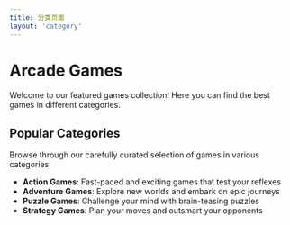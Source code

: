 ```yaml
---
title: 分类页面
layout: 'category'
---
```


# Arcade Games

Welcome to our featured games collection! Here you can find the best games in different categories.

## Popular Categories

Browse through our carefully curated selection of games in various categories:

- **Action Games**: Fast-paced and exciting games that test your reflexes
- **Adventure Games**: Explore new worlds and embark on epic journeys
- **Puzzle Games**: Challenge your mind with brain-teasing puzzles
- **Strategy Games**: Plan your moves and outsmart your opponents 